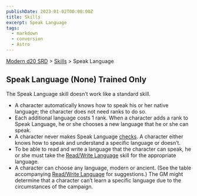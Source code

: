 ```yaml
---
publishDate: 2023-01-02T00:00:00Z
title: Skills
excerpt: Speak Language
tags:
  - markdown
  - conversion
  - Astro
---
```


[Modern d20 SRD](/#modernD20) > [Skills](modern-d20-srd-skills-index) > Speak Language

## Speak Language (None) Trained Only

The Speak Language skill doesn’t work like a standard skill.

- A character automatically knows how to speak his or her native language; the character does not need ranks to do so.
- Each additional language costs 1 rank. When a character adds a rank to Speak Language, he or she chooses a new language that he or she can speak.
- A character never makes Speak Language [checks](modern-d20-srd-skills-skill-basics-php#skill-check-index). A character either knows how to speak and understand a specific language or doesn’t.
- To be able to read and write a language that the character can speak, he or she must take the [Read/Write   Language](modern-d20-srd-skills-read-write-language) skill for the appropriate language.
- A character can choose any language, modern or ancient. (See the table accompanying [Read/Write   Language](modern-d20-srd-skills-read-write-language) for suggestions.) The GM might determine that a character can’t learn a specific language due to the circumstances of the campaign.
